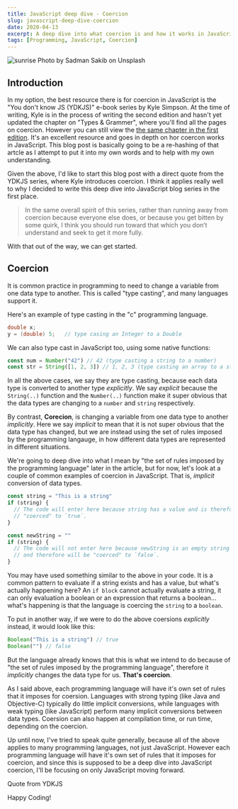 ```yaml
---
title: JavaScript deep dive - Coercion
slug: javascript-deep-dive-coercion
date: 2020-04-13
excerpt: A deep dive into what coercion is and how it works in JavaScript
tags: [Programming, JavaScript, Coercion]
---
```


![sunrise](./sadman-sakib-E-X6zqkLmyk-unsplash.jpg)
Photo by Sadman Sakib on Unsplash

## Introduction

In my option, the best resource there is for coercion in JavaScript is the "You don't know JS (YDKJS)" e-book series by Kyle Simpson. At the time of writing, Kyle is in the process of writing the second edition and hasn't yet updated the chapter on "Types & Grammer", where you'll find all the pages on coercion. However you can still view the [the same chapter in the first edition](https://github.com/getify/You-Dont-Know-JS/blob/1st-ed/types%20%26%20grammar/ch4.md). It's an excellent resource and goes in depth on hor coercon works in JavaScript. This blog post is basically going to be a re-hashing of that artcle as I attempt to put it into my own words and to help with my own understanding.

Given the above, I'd like to start this blog post with a direct quote from the YDKJS series, where Kyle introduces coercion. I think it applies really well to why I decided to write this deep dive into JavaScript blog series in the first place.

> In the same overall spirit of this series, rather than running away from coercion because everyone else does, or because you get bitten by some quirk, I think you should run toward that which you don’t understand and seek to get it more fully.

With that out of the way, we can get started.

## Coercion

It is common practice in programming to need to change a variable from one data type to another. This is called "type casting", and many languages support it.

Here's an example of type casting in the "c" programming language.

```c
double x;
y = (double) 5;   // type casing an Integer to a Double
```

We can also type cast in JavaScript too, using some native functions:

```javascript
const num = Number("42") // 42 (type casting a string to a number)
const str = String([1, 2, 3]) // 1, 2, 3 (type casting an array to a string)
```

In all the above cases, we say they are type casting, because each data type is converted to another type _explicitly_. We say _explicit_ because the `String(..)` function and the `Number(..)` function make it super obvious that the data types are changing to a `number` and `string` respectively.

By contrast, **Corecion**, is changing a variable from one data type to another _implicitly_. Here we say _implicit_ to mean that it is not super obvious that the data type has changed, but we are instead using the set of rules imposed by the programming langauge, in how different data types are represented in different situations.

We're going to deep dive into what I mean by "the set of rules imposed by the programming language" later in the article, but for now, let's look at a couple of common examples of coercion in JavaScript. That is, _implicit_ conversion of data types.

```javascript
const string = "This is a string"
if (string) {
  // The code will enter here because string has a value and is therefore
  // "coerced" to `true`.
}

const newString = ""
if (string) {
  // The code will not enter here because newString is an empty string value,
  // and therefore will be "coerced" to `false`.
}
```

You may have used something similar to the above in your code. It is a common pattern to evaluate if a string exists and has a value, but what's actually happening here? An `if block` cannot actually evaluate a string, it can only evaluation a boolean or an expression that returns a boolean... what's happening is that the language is coercing the `string` to a `boolean`.

To put in another way, if we were to do the above coersions _explicitly_ instead, it would look like this:

```javascript
Boolean("This is a string") // true
Boolean("") // false
```

But the language already knows that this is what we intend to do because of "the set of rules imposed by the programming language", therefore it _implicitly_ changes the data type for us. **That's coercion**.

As I said above, each programming language will have it's own set of rules that it imposes for coersion. Languages with strong typing (like Java and Objective-C) typically do little implicit conversions, while languages with weak typing (like JavaScript) perform many implicit conversions between data types. Coersion can also happen at compilation time, or run time, depending on the coercion.

Up until now, I've tried to speak quite generally, because all of the above applies to many programming languages, not just JavaScript. However each programming language will have it's own set of rules that it imposes for coercion, and since this is supposed to be a deep dive into JavaScript coercion, I'll be focusing on only JavaScript moving forward.

Quote from YDKJS

Happy Coding!
